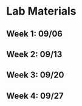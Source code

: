# Lab Materials {.unnumbered}


## Week 1: 09/06

## Week 2: 09/13

## Week 3: 09/20

## Week 4: 09/27

 
